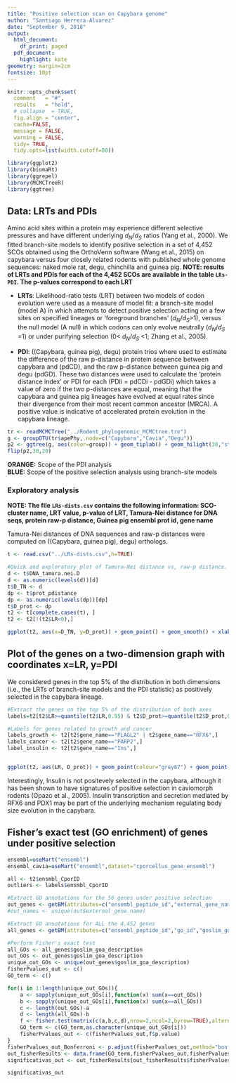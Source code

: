 ```yaml
---
title: "Positive selection scan on Capybara genome"
author: "Santiago Herrera-Alvarez"
date: "September 9, 2018"
output:
  html_document:
    df_print: paged
  pdf_document:
    highlight: kate
geometry: margin=2cm
fontsize: 10pt
---
```


```r
knitr::opts_chunk$set(
  comment   = "#",
  results   = "hold",
  # collapse  = TRUE,
  fig.align = "center",
  cache=FALSE,
  message = FALSE,
  warning = FALSE,
  tidy= TRUE,
  tidy.opts=list(width.cutoff=80))
```

```r
library(ggplot2)
library(biomaRt)
library(ggrepel)
library(MCMCTreeR)
library(ggtree)
```

## Data: LRTs and PDIs
Amino acid sites within a protein may experience different selective pressures and have different underlying $d_N/d_S$ ratios (Yang et al., 2000). We fitted branch-site models to identify positive selection in a set of 4,452 SCOs obtained using the OrthoVenn software (Wang et al., 2015) on capybara versus four closely related rodents with published whole genome sequences: naked mole rat, degu, chinchilla and guinea pig. **NOTE: results of LRTs and PDIs for each of the 4,452 SCOs are available in the table `LRs-PDI`. The p-values correspond to each LRT**

+ **LRTs**: Likelihood-ratio tests (LRT) between two models of codon evolution were used as a measure of model fit: a branch-site model (model A) in which attempts to detect positive selection acting on a few sites on specified lineages or 'foreground branches' ($d_N/d_S$>1), versus the null model (A null) in which codons can only evolve neutrally ($d_N/d_S$ =1) or under purifying selection (0< $d_N/d_S$ <1; Zhang et al., 2005).

+ **PDI**: ((Capybara, guinea pig), degu) protein trios where used to estimate the difference of the raw p-distance in protein sequence between capybara and (pdCD), and the raw p-distance between guinea pig and degu (pdGD). These two distances were used to calculate the 'protein distance index' or PDI for each (PDIi = pdCDi - pdGDi) which takes a value of zero if the two p-distances are equal, meaning that the capybara and guinea pig lineages have evolved at equal rates since their divergence from their most recent common ancestor (MRCA). A positive value is indicative of accelerated protein evolution in the capybara lineage.

```r
tr <- readMCMCTree("../Rodent_phylogenomic_MCMCtree.tre")
g <- groupOTU(tr$apePhy,.node=c("Capybara","Cavia","Degu"))
p2 <- ggtree(g, aes(color=group)) + geom_tiplab() + geom_hilight(30,"steelblue",alpha = 0.6) + xlim(0, 1) + scale_color_manual(values=c("black","orange"))
flip(p2,30,20)

```

**ORANGE:** Scope of the PDI analysis  
**BLUE:** Scope of the positive selection analysis using branch-site models

### Exploratory analysis

**NOTE: The file `LRs-dists.csv` contains the following information: SCO-cluster name, LRT value, p-value of LRT, Tamura-Nei distance for DNA seqs, protein raw-p distance, Guinea pig ensembl prot id, gene name**

Tamura-Nei distances of DNA sequences and raw-p distances were computed on ((Capybara, guinea pig), degu) orthologs.

```r
t <- read.csv("../LRs-dists.csv",h=TRUE)

#Quick and exploratory plot of Tamura-Nei distance vs, raw-p distance. Note the tight positive correlation between both measures.
d <- t$DNA_tamura.nei.D
d <- as.numeric(levels(d))[d]
t$D_TN <- d
dp <- t$prot_pdistance
dp <- as.numeric(levels(dp))[dp]
t$D_prot <- dp
t2 <- t[complete.cases(t), ]
t2 <- t2[!(t2$LR<0),]

ggplot(t2, aes(x=D_TN, y=D_prot)) + geom_point() + geom_smooth() + xlab("Tamura-Nei distance") + ylab("Protein raw-p distance")
```

## Plot of the genes on a two-dimension graph with coordinates x=LR, y=PDI

We considered genes in the top 5% of the distribution in both dimensions (i.e., the LRTs of branch-site models and the PDI statistic) as positively selected in the capybara lineage.

```r
#Extract the genes on the top 5% of the distribution of both axes
labels=t2[t2$LR>=quantile(t2$LR,0.95) & t2$D_prot>=quantile(t2$D_prot,0.95),]

#Labels for genes related to growth and cancer
labels_growth <- t2[t2$gene_name=="PLAGL2" | t2$gene_name=="RFX6",]
labels_cancer <- t2[t2$gene_name=="PARP2",] 
label_insulin <- t2[t2$gene_name=="Ins",]


ggplot(t2, aes(LR, D_prot)) + geom_point(colour="grey87") + geom_point(data=labels, aes(x=LR, y=D_prot), colour="red") + geom_point(data=labels_growth, aes(x=LR, y=D_prot), colour="darkorange1",size=3) + geom_point(data=labels_cancer, aes(x=LR, y=D_prot), colour="darkorange1",size=3) + geom_point(data=label_insulin, aes(x=LR,y=D_prot),colour = "darkorange1", size=3)+ geom_text_repel(data=rbind(labels_growth,labels_cancer,label_insulin),aes(label=gene_name),fontface = 'bold', color = 'black', box.padding = unit(0.35, "lines"), point.padding = unit(0.5, "lines")) + labs(x="LRT", y = "PDI") + theme(panel.background = element_rect(fill = "white", colour = "black"), panel.grid.major = element_blank(), panel.grid.minor = element_blank(), axis.text.x = element_text(face="bold", size=13),axis.text.y = element_text(face="bold", size=13), axis.title.y = element_text(face="bold", size=15),axis.title.x = element_text(face="bold", size=15)) + theme(legend.position = c(0.75, 0.6),legend.background = element_rect(color = "black", fill = "white", size = 1, linetype = "solid")) + geom_vline(xintercept = quantile(t2$LR,0.95), linetype="dotted") + geom_hline(yintercept = quantile(t2$D_prot,0.95), linetype="dotted")
```

Interestingly, Insulin is not positevely selected in the capybara, although it has been shown to have signatures of positive selection in caviomorph rodents (Opazo et al., 2005). Insulin transcription and secretion mediated by RFX6 and PDX1 may be part of the underlying mechanism regulating body size evolution in the capybara.

## Fisher's exact test (GO enrichment) of genes under positive selection

```r
ensembl=useMart("ensembl")
ensembl_cavia=useMart("ensembl",dataset="cporcellus_gene_ensembl")

all <- t2$ensmbl_CporID
outliers <- labels$ensmbl_CporID

#Extract GO annotations for the 56 genes under positive selection
out_genes <- getBM(attributes=c("ensembl_peptide_id","external_gene_name","go_id","goslim_goa_description"),filters="ensembl_peptide_id",values=as.character(outliers),mart=ensembl_cavia)
#out_names <- unique(out$external_gene_name)

#Extract GO annotations for ALL the 4,452 genes
all_genes <- getBM(attributes=c("ensembl_peptide_id","go_id","goslim_goa_description"),filters="ensembl_peptide_id",values=as.character(all),mart=ensembl_cavia)

#Perform Fisher's exact test
all_GOs <- all_genes$goslim_goa_description
out_GOs <- out_genes$goslim_goa_description
unique_out_GOs <- unique(out_genes$goslim_goa_description)
fisherPvalues_out <- c()
GO_term <- c()

for(i in 1:length(unique_out_GOs)){
	a <- sapply(unique_out_GOs[i],function(x) sum(x==out_GOs))
	b <- sapply(unique_out_GOs[i],function(x) sum(x==all_GOs))
	c <- length(out_GOs)-a
	d <- length(all_GOs)-b
	f <- fisher.test(matrix(c(a,b,c,d),nrow=2,ncol=2,byrow=TRUE),alternative="greater")
  	GO_term <- c(GO_term,as.character(unique_out_GOs[i]))
  	fisherPvalues_out <- c(fisherPvalues_out,f$p.value)
}
fisherPvalues_out_Bonferroni <- p.adjust(fisherPvalues_out,method="bonferroni",n=length(fisherPvalues_out))
out_fisherResults <- data.frame(GO_term,fisherPvalues_out,fisherPvalues_out_Bonferroni)
significativas_out <- out_fisherResults[out_fisherResults$fisherPvalues_out_Bonferroni<0.05,]

significativas_out
```















